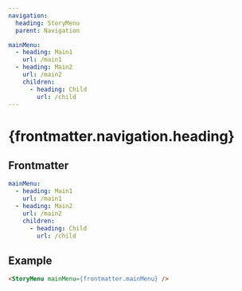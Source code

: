 ```yaml
---
navigation:
  heading: StoryMenu
  parent: Navigation

mainMenu:
  - heading: Main1
    url: /main1
  - heading: Main2
    url: /main2
    children:
      - heading: Child
        url: /child
---
```


# {frontmatter.navigation.heading}
## Frontmatter
```yaml
mainMenu:
  - heading: Main1
    url: /main1
  - heading: Main2
    url: /main2
    children:
      - heading: Child
        url: /child
```

## Example
```html
<StoryMenu mainMenu={frontmatter.mainMenu} />
```
<StoryMenu mainMenu={frontmatter.mainMenu} />

